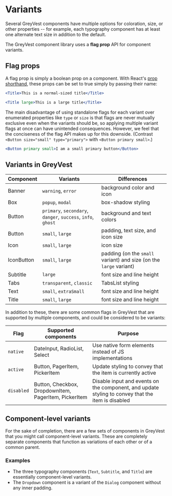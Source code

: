 
<Meta title="Design System | Variants" />

# Variants

Several GreyVest components have multiple options for coloration, size, or other properties -- for example, each typography component has at least one alternate text size in addition to the default. 

The GreyVest component library uses a **flag prop** API for component variants.

## Flag props

A flag prop is simply a boolean prop on a component. With React's [prop shorthand](https://reactjs.org/docs/jsx-in-depth.html#props-default-to-true), these props can be set to true simply by passing their name:

```jsx
<Title>This is a normal-sized title</Title>

<Title large>This is a large title</Title>
```

The main disadvantage of using standalone flags for each variant over enumerated properties like `type` or `size` is that flags are never mutually exclusive even when the variants should be, so applying multiple variant flags at once can have unintended consequences. However, we feel that the conciseness of the flag API makes up for this downside. (Contrast `<Button size="small" type="primary">` with `<Button primary small>`.)

```jsx
<Button primary small>I am a small primary button</Button>
```

## Variants in GreyVest

| Component | Variants | Differences |
| --- | --- | --- |
| Banner | `warning`, `error` | background color and icon |
| Box | `popup`, `modal` | box-shadow styling |
| Button | `primary`, `secondary`, `danger`, `success`, `info`, `ghost` | background and text colors |
| Button | `small`, `large` | padding, text size, and icon size |
| Icon | `small`, `large` | icon size |
| IconButton | `small`, `large` | padding (on the `small` variant) and size (on the `large` variant) |
| Subtitle | `large` | font size and line height |
| Tabs | `transparent`, `classic` | TabsList styling |
| Text | `small`, `extraSmall` | font size and line height |
| Title | `small`, `large` | font size and line height |


In addition to these, there are some common flags in GreyVest that are supported by multiple components, and could be considered to be variants:

| Flag | Supported components | Purpose |
| --- | --- | --- |
| `native` | DateInput, RadioList, Select | Use native form elements instead of JS implementations |
| `active` | Button, PagerItem, PickerItem | Update styling to convey that the item is currently active |
| `disabled` | Button, Checkbox, DropdownItem, PagerItem, PickerItem | Disable input and events on the component, and update styling to convey that the item is disabled |

## Component-level variants

For the sake of completion, there are a few sets of components in GreyVest that you might call component-level variants. These are completely separate components that function as variations of each other or of a common parent.

### Examples

- The three typography components (`Text`, `Subtitle`, and `Title`) are essentially component-level variants.
- The `Dropdown` component is a variant of the `Dialog` component without any inner padding.
